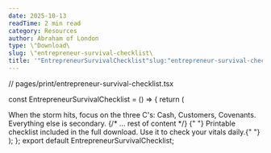 ```yaml
---
date: 2025-10-13
readTime: 2 min read
category: Resources
author: Abraham of London
type: \"Download\
slug: \"entrepreneur-survival-checklist\
title: '"EntrepreneurSurvivalChecklist"slug:"entrepreneur-survival-checklist"type:"template"slug:"entrepreneur-survival-checklist"type:"Download"title:"EntrepreneurSurvivalChecklist"date:2025-10-13author:"AbrahamofLondon"readTime:2minreadcategory:"Resources"'
---
```


// pages/print/entrepreneur-survival-checklist.tsx

const EntrepreneurSurvivalChecklist = () => {
return (

<BrandFrame title="Entrepreneur Survival Checklist When the Week Turns" subtitle="A 20-point checklist for founders in cash-conservation mode. Triage and prioritise the mission." pageSize="A4">
  <PullLine subtle>When the storm hits, focus on the three C's: Cash, Customers, Covenants. Everything else is secondary.</PullLine>
  {/* ... rest of content */}
  <Note tone="key" title="Action">
    {" "}
    Printable checklist included in the full download. Use it to check your vitals daily.{" "}
  </Note>
</BrandFrame>
); }; export default EntrepreneurSurvivalChecklist;












